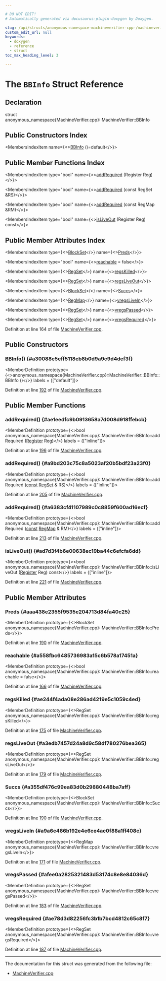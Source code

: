 ```yaml
---

# DO NOT EDIT!
# Automatically generated via docusaurus-plugin-doxygen by Doxygen.

slug: /api/structs/anonymous-namespace-machineverifier-cpp-/machineverifier/bbinfo
custom_edit_url: null
keywords:
  - doxygen
  - reference
  - struct
toc_max_heading_level: 3

---
```





# The `BBInfo` Struct Reference

<DoxygenPage pluginConfig={pluginConfig}>



## Declaration

<CodeBlock>struct anonymous_namespace{MachineVerifier.cpp}::MachineVerifier::BBInfo</CodeBlock>

## Public Constructors Index

<MembersIndex>

<MembersIndexItem
  name={<><a href="#a30088e5eff5118eb8b0d9a9c9d4def3f">BBInfo</a> ()=default</>}>
</MembersIndexItem>

</MembersIndex>

## Public Member Functions Index

<MembersIndex>

<MembersIndexItem
  type="bool"
  name={<><a href="#ae1eedfc9b0913658a7d008d918ffebcb">addRequired</a> (Register Reg)</>}>
</MembersIndexItem>

<MembersIndexItem
  type="bool"
  name={<><a href="#a9bd203c75c8a5023af20b5bdf23a23f0">addRequired</a> (const RegSet &amp;RS)</>}>
</MembersIndexItem>

<MembersIndexItem
  type="bool"
  name={<><a href="#a6383cf41107989c0c8859f600ad16ecf">addRequired</a> (const RegMap &amp;RM)</>}>
</MembersIndexItem>

<MembersIndexItem
  type="bool"
  name={<><a href="#ad7d3f4b6e00638ec19ba44c6efcfa6dd">isLiveOut</a> (Register Reg) const</>}>
</MembersIndexItem>

</MembersIndex>

## Public Member Attributes Index

<MembersIndex>

<MembersIndexItem
  type={<><a href="/docs/api/structs/anonymous-namespace-machineverifier-cpp-/machineverifier/#a9a7a6b12b82a177fe2fadb0c3aa51097">BlockSet</a></>}
  name={<><a href="#aaa438e2355f9535e204713d84fa40c25">Preds</a></>}>
</MembersIndexItem>

<MembersIndexItem
  type="bool"
  name={<><a href="#a558fbc6485736983a15c6b578a17451a">reachable</a> = false</>}>
</MembersIndexItem>

<MembersIndexItem
  type={<><a href="/docs/api/structs/anonymous-namespace-machineverifier-cpp-/machineverifier/#a817eebb0935f04aae42afad79e30a3d6">RegSet</a></>}
  name={<><a href="#ae244f4ada08e286ad4219e5c1059c4ed">regsKilled</a></>}>
</MembersIndexItem>

<MembersIndexItem
  type={<><a href="/docs/api/structs/anonymous-namespace-machineverifier-cpp-/machineverifier/#a817eebb0935f04aae42afad79e30a3d6">RegSet</a></>}
  name={<><a href="#a3edb7457d24a8d9c58df780276bea365">regsLiveOut</a></>}>
</MembersIndexItem>

<MembersIndexItem
  type={<><a href="/docs/api/structs/anonymous-namespace-machineverifier-cpp-/machineverifier/#a9a7a6b12b82a177fe2fadb0c3aa51097">BlockSet</a></>}
  name={<><a href="#a355df476c99ea83d0b29880448ba7aff">Succs</a></>}>
</MembersIndexItem>

<MembersIndexItem
  type={<><a href="/docs/api/structs/anonymous-namespace-machineverifier-cpp-/machineverifier/#a0e8b816afd805c78ea6ce805e294c5c2">RegMap</a></>}
  name={<><a href="#a9a6c466b192e4e6ce4ac0f88a1ff408c">vregsLiveIn</a></>}>
</MembersIndexItem>

<MembersIndexItem
  type={<><a href="/docs/api/structs/anonymous-namespace-machineverifier-cpp-/machineverifier/#a817eebb0935f04aae42afad79e30a3d6">RegSet</a></>}
  name={<><a href="#afee0a2825321483d53174c8e8e84036d">vregsPassed</a></>}>
</MembersIndexItem>

<MembersIndexItem
  type={<><a href="/docs/api/structs/anonymous-namespace-machineverifier-cpp-/machineverifier/#a817eebb0935f04aae42afad79e30a3d6">RegSet</a></>}
  name={<><a href="#ae78d3d82256fc3b1b7bcd4812c65c8f7">vregsRequired</a></>}>
</MembersIndexItem>

</MembersIndex>


Definition at line 164 of file <a href="/docs/api/files/lib/lib/codegen/machineverifier-cpp">MachineVerifier.cpp</a>.

<SectionDefinition>

## Public Constructors

### BBInfo() {#a30088e5eff5118eb8b0d9a9c9d4def3f}

<MemberDefinition
  prototype={<>anonymous&#95;namespace&#123;MachineVerifier.cpp&#125;::MachineVerifier::BBInfo::BBInfo ()</>}
  labels = {["default"]}>

Definition at line <a href="/docs/api/files/lib/lib/codegen/machineverifier-cpp/#l00192">192</a> of file <a href="/docs/api/files/lib/lib/codegen/machineverifier-cpp">MachineVerifier.cpp</a>.
</MemberDefinition>

</SectionDefinition>

<SectionDefinition>

## Public Member Functions

### addRequired() {#ae1eedfc9b0913658a7d008d918ffebcb}

<MemberDefinition
  prototype={<>bool anonymous&#95;namespace&#123;MachineVerifier.cpp&#125;::MachineVerifier::BBInfo::addRequired (<a href="/docs/api/classes/llvm/register">Register</a> Reg)</>}
  labels = {["inline"]}>

Definition at line <a href="/docs/api/files/lib/lib/codegen/machineverifier-cpp/#l00196">196</a> of file <a href="/docs/api/files/lib/lib/codegen/machineverifier-cpp">MachineVerifier.cpp</a>.
</MemberDefinition>

### addRequired() {#a9bd203c75c8a5023af20b5bdf23a23f0}

<MemberDefinition
  prototype={<>bool anonymous&#95;namespace&#123;MachineVerifier.cpp&#125;::MachineVerifier::BBInfo::addRequired (<a href="/docs/api/files/lib/lib/target/lib/target/aarch64/aarch64promoteconstant-cpp/#a90f8350fecae261c25be85d38b451bff">const</a> <a href="/docs/api/structs/anonymous-namespace-machineverifier-cpp-/machineverifier/#a817eebb0935f04aae42afad79e30a3d6">RegSet</a> &amp; RS)</>}
  labels = {["inline"]}>

Definition at line <a href="/docs/api/files/lib/lib/codegen/machineverifier-cpp/#l00205">205</a> of file <a href="/docs/api/files/lib/lib/codegen/machineverifier-cpp">MachineVerifier.cpp</a>.
</MemberDefinition>

### addRequired() {#a6383cf41107989c0c8859f600ad16ecf}

<MemberDefinition
  prototype={<>bool anonymous&#95;namespace&#123;MachineVerifier.cpp&#125;::MachineVerifier::BBInfo::addRequired (<a href="/docs/api/files/lib/lib/target/lib/target/aarch64/aarch64promoteconstant-cpp/#a90f8350fecae261c25be85d38b451bff">const</a> <a href="/docs/api/structs/anonymous-namespace-machineverifier-cpp-/machineverifier/#a0e8b816afd805c78ea6ce805e294c5c2">RegMap</a> &amp; RM)</>}
  labels = {["inline"]}>

Definition at line <a href="/docs/api/files/lib/lib/codegen/machineverifier-cpp/#l00213">213</a> of file <a href="/docs/api/files/lib/lib/codegen/machineverifier-cpp">MachineVerifier.cpp</a>.
</MemberDefinition>

### isLiveOut() {#ad7d3f4b6e00638ec19ba44c6efcfa6dd}

<MemberDefinition
  prototype={<>bool anonymous&#95;namespace&#123;MachineVerifier.cpp&#125;::MachineVerifier::BBInfo::isLiveOut (<a href="/docs/api/classes/llvm/register">Register</a> Reg) const</>}
  labels = {["inline"]}>

Definition at line <a href="/docs/api/files/lib/lib/codegen/machineverifier-cpp/#l00221">221</a> of file <a href="/docs/api/files/lib/lib/codegen/machineverifier-cpp">MachineVerifier.cpp</a>.
</MemberDefinition>

</SectionDefinition>

<SectionDefinition>

## Public Member Attributes

### Preds {#aaa438e2355f9535e204713d84fa40c25}

<MemberDefinition
  prototype={<>BlockSet anonymous&#95;namespace&#123;MachineVerifier.cpp&#125;::MachineVerifier::BBInfo::Preds</>}>

Definition at line <a href="/docs/api/files/lib/lib/codegen/machineverifier-cpp/#l00190">190</a> of file <a href="/docs/api/files/lib/lib/codegen/machineverifier-cpp">MachineVerifier.cpp</a>.
</MemberDefinition>

### reachable {#a558fbc6485736983a15c6b578a17451a}

<MemberDefinition
  prototype={<>bool anonymous&#95;namespace&#123;MachineVerifier.cpp&#125;::MachineVerifier::BBInfo::reachable = false</>}>

Definition at line <a href="/docs/api/files/lib/lib/codegen/machineverifier-cpp/#l00166">166</a> of file <a href="/docs/api/files/lib/lib/codegen/machineverifier-cpp">MachineVerifier.cpp</a>.
</MemberDefinition>

### regsKilled {#ae244f4ada08e286ad4219e5c1059c4ed}

<MemberDefinition
  prototype={<>RegSet anonymous&#95;namespace&#123;MachineVerifier.cpp&#125;::MachineVerifier::BBInfo::regsKilled</>}>

Definition at line <a href="/docs/api/files/lib/lib/codegen/machineverifier-cpp/#l00175">175</a> of file <a href="/docs/api/files/lib/lib/codegen/machineverifier-cpp">MachineVerifier.cpp</a>.
</MemberDefinition>

### regsLiveOut {#a3edb7457d24a8d9c58df780276bea365}

<MemberDefinition
  prototype={<>RegSet anonymous&#95;namespace&#123;MachineVerifier.cpp&#125;::MachineVerifier::BBInfo::regsLiveOut</>}>

Definition at line <a href="/docs/api/files/lib/lib/codegen/machineverifier-cpp/#l00179">179</a> of file <a href="/docs/api/files/lib/lib/codegen/machineverifier-cpp">MachineVerifier.cpp</a>.
</MemberDefinition>

### Succs {#a355df476c99ea83d0b29880448ba7aff}

<MemberDefinition
  prototype={<>BlockSet anonymous&#95;namespace&#123;MachineVerifier.cpp&#125;::MachineVerifier::BBInfo::Succs</>}>

Definition at line <a href="/docs/api/files/lib/lib/codegen/machineverifier-cpp/#l00190">190</a> of file <a href="/docs/api/files/lib/lib/codegen/machineverifier-cpp">MachineVerifier.cpp</a>.
</MemberDefinition>

### vregsLiveIn {#a9a6c466b192e4e6ce4ac0f88a1ff408c}

<MemberDefinition
  prototype={<>RegMap anonymous&#95;namespace&#123;MachineVerifier.cpp&#125;::MachineVerifier::BBInfo::vregsLiveIn</>}>

Definition at line <a href="/docs/api/files/lib/lib/codegen/machineverifier-cpp/#l00171">171</a> of file <a href="/docs/api/files/lib/lib/codegen/machineverifier-cpp">MachineVerifier.cpp</a>.
</MemberDefinition>

### vregsPassed {#afee0a2825321483d53174c8e8e84036d}

<MemberDefinition
  prototype={<>RegSet anonymous&#95;namespace&#123;MachineVerifier.cpp&#125;::MachineVerifier::BBInfo::vregsPassed</>}>

Definition at line <a href="/docs/api/files/lib/lib/codegen/machineverifier-cpp/#l00183">183</a> of file <a href="/docs/api/files/lib/lib/codegen/machineverifier-cpp">MachineVerifier.cpp</a>.
</MemberDefinition>

### vregsRequired {#ae78d3d82256fc3b1b7bcd4812c65c8f7}

<MemberDefinition
  prototype={<>RegSet anonymous&#95;namespace&#123;MachineVerifier.cpp&#125;::MachineVerifier::BBInfo::vregsRequired</>}>

Definition at line <a href="/docs/api/files/lib/lib/codegen/machineverifier-cpp/#l00187">187</a> of file <a href="/docs/api/files/lib/lib/codegen/machineverifier-cpp">MachineVerifier.cpp</a>.
</MemberDefinition>

</SectionDefinition>

<hr/>

The documentation for this struct was generated from the following file:

<ul>
<li><a href="/docs/api/files/lib/lib/codegen/machineverifier-cpp">MachineVerifier.cpp</a></li>
</ul>

</DoxygenPage>
